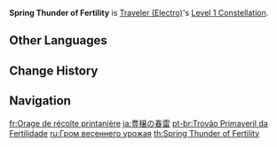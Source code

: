 {{Constellation Infobox
|image       = Constellation Spring Thunder of Fertility.png
|description = The number of [[Abundance Amulets]] that can be generated using [[Lightning Blade]] is increased to 3.
|level       = 1
|character   = Traveler (Electro)
}}
'''Spring Thunder of Fertility''' is [[Traveler (Electro)]]'s [[Level 1 Constellation]].

==Other Languages==
{{Other Languages
|en      = Spring Thunder of Fertility
|zhs     = 丰穰的春雷
|zhs_rm  = Fēng Ráng de Chūnléi
|zht     = 豐穰的春雷
|zht_rm  = Fēng Ráng de Chūnléi
|zh_tl   = Spring Thunder of Fertility
|ja      = 豊穰の春雷
|ja_rm   = Houjou no Shunrai
|ja_tl   = Spring Thunder of Fertility
|ko      = 풍요의 봄우레
|ko_rm   = Pung'yo-ui Bom'ure
|ko_tl   = Spring Thunder of Abundance
|es      = Trueno de la cosecha primaveral
|es_tl   = Thunder of the Spring Harvest
|fr      = Orage de récolte printanière
|fr_tl   = Thunderstorm of Spring Harvest
|ru      = Гром весеннего урожая
|ru_tl   = Thunder of Spring Harvest
|th      = Spring Thunder of Fertility
|vi      = Sấm Sét Bội Thu
|vi_tl   = Thunder of Abundant Harvest
|de      = Frühlingsgewitter bei der Ernte
|de_tl   = Spring Thunderstorm During Harvest
|id      = Spring Thunder of Fertility
|pt      = Trovão Primaveril da Fertilidade
|pt_tl   = Spring Thunder of Fertility
|tr      = Bahar Bereketinin Yıldırımı
|tr_tl   = 
|it      = Tuono primaverile della fertilità
|it_tl   = 
}}

==Change History==
{{Change History|2.0}}

==Navigation==
{{Talent Navbox|Traveler (Electro)}}

[[fr:Orage de récolte printanière]]
[[ja:豊穣の春雷]]
[[pt-br:Trovão Primaveril da Fertilidade]]
[[ru:Гром весеннего урожая]]
[[th:Spring Thunder of Fertility]]